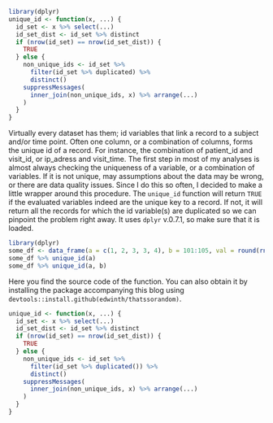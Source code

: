 ```r
library(dplyr)
unique_id <- function(x, ...) {
  id_set <- x %>% select(...)
  id_set_dist <- id_set %>% distinct
  if (nrow(id_set) == nrow(id_set_dist)) {
    TRUE
  } else {
    non_unique_ids <- id_set %>% 
      filter(id_set %>% duplicated) %>% 
      distinct()
    suppressMessages(
      inner_join(non_unique_ids, x) %>% arrange(...)
    )
  }
}
```

Virtually every dataset has them; id variables that link a record to a subject and/or time point. Often one column, or a combination of columns, forms the unique id of a record. For instance, the combination of patient_id and visit_id, or ip_adress and visit_time. The first step in most of my analyses is almost always checking the uniqueness of a variable, or a combination of variables. If it is not unique, may assumptions about the data may be wrong, or there are data quality issues. Since I do this so often, I decided to make a little wrapper around this procedure. The `unique_id` function will return `TRUE` if the evaluated variables indeed are the unique key to a record. If not, it will return all the records for which the id variable(s) are duplicated so we can pinpoint the problem right away. It uses `dplyr` v.0.7.1, so make sure that it is loaded.

```r
library(dplyr)
some_df <- data_frame(a = c(1, 2, 3, 3, 4), b = 101:105, val = round(rnorm(5), 1))
some_df %>% unique_id(a)
some_df %>% unique_id(a, b)
```

Here you find the source code of the function. You can also obtain it by installing the package accompanying this blog using `devtools::install.github(edwinth/thatssorandom)`.

```r
unique_id <- function(x, ...) {
  id_set <- x %>% select(...)
  id_set_dist <- id_set %>% distinct
  if (nrow(id_set) == nrow(id_set_dist)) {
    TRUE
  } else {
    non_unique_ids <- id_set %>% 
      filter(id_set %>% duplicated()) %>% 
      distinct()
    suppressMessages(
      inner_join(non_unique_ids, x) %>% arrange(...)
    )
  }
}
```

